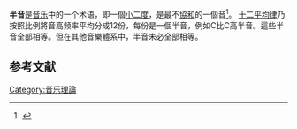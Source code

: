 {{About|[[半音音阶|半音音阶]]中的半音|梵语音韵学的半音|毗蓝摩}}
{{request translation|en}}
'''半音'''是[[音乐|音乐]]中的一个术语，即一個[[小二度|小二度]]，是最不[[協和與不協和|協和]]的一個音<ref>{{cite book | title = Sound: An Elementary Text-book for Schools and Colleges | first = John Walton | last = Capstick | publisher = Cambridge University Press | year = 1913 | url = https://books.google.com/books?id=bwNJAAAAIAAJ&pg=PA227&dq=most+dissonant-interval+semitone+intitle:sound | access-date = 2019-10-25 | archive-date = 2020-08-19 | archive-url = https://web.archive.org/web/20200819010537/https://books.google.com/books?id=bwNJAAAAIAAJ&pg=PA227&dq=most+dissonant-interval+semitone+intitle:sound | dead-url = no }}</ref>。
[[十二平均律|十二平均律]]乃按照比例將音高频率平均分成12份，每份是一個半音，例如C{{sharp}}比C高半音。這些半音全部相等。但在其他音樂體系中，半音未必全部相等。
==参考文献==
{{reflist}}

[[Category:音乐理論|Category:音乐理論]]
{{music-stub}}
